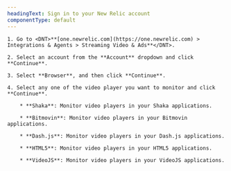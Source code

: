```yaml
---
headingText: Sign in to your New Relic account
componentType: default
---
```


    1. Go to <DNT>**[one.newrelic.com](https://one.newrelic.com) > Integrations & Agents > Streaming Video & Ads**</DNT>.

    2. Select an account from the **Account** dropdown and click **Continue**.

    3. Select **Browser**, and then click **Continue**.

    4. Select any one of the video player you want to monitor and click **Continue**.

        * **Shaka**: Monitor video players in your Shaka applications.

        * **Bitmovin**: Monitor video players in your Bitmovin applications.

        * **Dash.js**: Monitor video players in your Dash.js applications.

        * **HTML5**: Monitor video players in your HTML5 applications.

        * **VideoJS**: Monitor video players in your VideoJS applications.